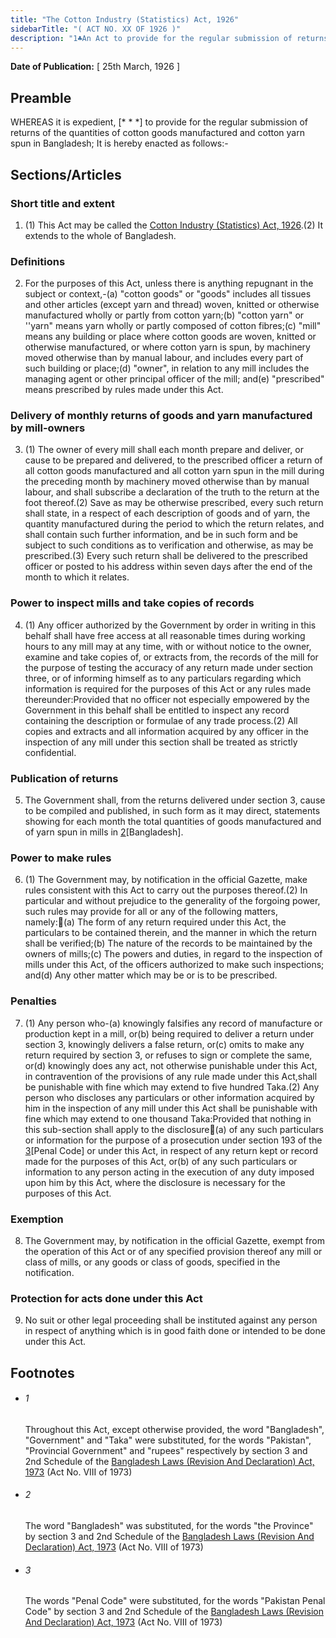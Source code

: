 ```yaml
---
title: "The Cotton Industry (Statistics) Act, 1926"
sidebarTitle: "( ACT NO. XX OF 1926 )"
description: "1♣An Act to provide for the regular submission of returns of quantities of cotton goods manufactured and cotton yarn spun in Bangladesh."
---
```


**Date of Publication:** [ 25th March, 1926 ]

## Preamble

WHEREAS it is expedient, [\* \* \*] to provide for the regular submission of returns of the quantities of cotton goods manufactured and cotton yarn spun in Bangladesh; It is hereby enacted as follows:-

## Sections/Articles

### Short title and extent

1. (1) This Act may be called the [Cotton Industry (Statistics) Act, 1926](/act-141.html "Cotton Industry (Statistics) Act, 1926").(2) It extends to the whole of Bangladesh.

### Definitions

2. For the purposes of this Act, unless there is anything repugnant in the subject or context,-(a) "cotton goods" or "goods" includes all tissues and other articles (except yarn and thread) woven, knitted or otherwise manufactured wholly or partly from cotton yarn;(b) "cotton yarn" or ''yarn" means yarn wholly or partly composed of cotton fibres;(c) "mill" means any building or place where cotton goods are woven, knitted or otherwise manufactured, or where cotton yarn is spun, by machinery moved otherwise than by manual labour, and includes every part of such building or place;(d) "owner", in relation to any mill includes the managing agent or other principal officer of the mill; and(e) "prescribed" means prescribed by rules made under this Act.

### Delivery of monthly returns of goods and yarn manufactured by mill-owners

3. (1) The owner of every mill shall each month prepare and deliver, or cause to be prepared and delivered, to the prescribed officer a return of all cotton goods manufactured and all cotton yarn spun in the mill during the preceding month by machinery moved otherwise than by manual labour, and shall subscribe a declaration of the truth to the return at the foot thereof.(2) Save as may be otherwise prescribed, every such return shall state, in a respect of each description of goods and of yarn, the quantity manufactured during the period to which the return relates, and shall contain such further information, and be in such form and be subject to such conditions as to verification and otherwise, as may be prescribed.(3) Every such return shall be delivered to the prescribed officer or posted to his address within seven days after the end of the month to which it relates.

### Power to inspect mills and take copies of records

4. (1) Any officer authorized by the Government by order in writing in this behalf shall have free access at all reasonable times during working hours to any mill may at any time, with or without notice to the owner, examine and take copies of, or extracts from, the records of the mill for the purpose of testing the accuracy of any return made under section three, or of informing himself as to any particulars regarding which information is required for the purposes of this Act or any rules made thereunder:Provided that no officer not especially empowered by the Government in this behalf shall be entitled to inspect any record containing the description or formulae of any trade process.(2) All copies and extracts and all information acquired by any officer in the inspection of any mill under this section shall be treated as strictly confidential.

### Publication of returns

5. The Government shall, from the returns delivered under section 3, cause to be compiled and published, in such form as it may direct, statements showing for each month the total quantities of goods manufactured and of yarn spun in mills in [2](1)[Bangladesh].

### Power to make rules

6. (1) The Government may, by notification in the official Gazette, make rules consistent with this Act to carry out the purposes thereof.(2) In particular and without prejudice to the generality of the forgoing power, such rules may provide for all or any of the following matters, namely:(a) The form of any return required under this Act, the particulars to be contained therein, and the manner in which the return shall be verified;(b) The nature of the records to be maintained by the owners of mills;(c) The powers and duties, in regard to the inspection of mills under this Act, of the officers authorized to make such inspections; and(d) Any other matter which may be or is to be prescribed.

### Penalties

7. (1) Any person who-(a) knowingly falsifies any record of manufacture or production kept in a mill, or(b) being required to deliver a return under section 3, knowingly delivers a false return, or(c) omits to make any return required by section 3, or refuses to sign or complete the same, or(d) knowingly does any act, not otherwise punishable under this Act, in contravention of the provisions of any rule made under this Act,shall be punishable with fine which may extend to five hundred Taka.(2) Any person who discloses any particulars or other information acquired by him in the inspection of any mill under this Act shall be punishable with fine which may extend to one thousand Taka:Provided that nothing in this sub-section shall apply to the disclosure(a) of any such particulars or information for the purpose of a prosecution under section 193 of the [3](1)[Penal Code] or under this Act, in respect of any return kept or record made for the purposes of this Act, or(b) of any such particulars or information to any person acting in the execution of any duty imposed upon him by this Act, where the disclosure is necessary for the purposes of this Act.

### Exemption

8. The Government may, by notification in the official Gazette, exempt from the operation of this Act or of any specified provision thereof any mill or class of mills, or any goods or class of goods, specified in the notification.

### Protection for acts done under this Act

9. No suit or other legal proceeding shall be instituted against any person in respect of anything which is in good faith done or intended to be done under this Act.

## Footnotes

- ###### 1

  Throughout this Act, except otherwise provided, the word "Bangladesh", "Government" and "Taka" were substituted, for the words "Pakistan", "Provincial Government" and "rupees" respectively by section 3 and 2nd Schedule of the [Bangladesh Laws (Revision And Declaration) Act, 1973](/act-430.html "Bangladesh Laws (Revision And Declaration) Act, 1973") (Act No. VIII of 1973)

- ###### 2

  The word "Bangladesh" was substituted, for the words "the Province" by section 3 and 2nd Schedule of the [Bangladesh Laws (Revision And Declaration) Act, 1973](/act-430.html "Bangladesh Laws (Revision And Declaration) Act, 1973") (Act No. VIII of 1973)

- ###### 3

  The words "Penal Code" were substituted, for the words "Pakistan Penal Code" by section 3 and 2nd Schedule of the [Bangladesh Laws (Revision And Declaration) Act, 1973](/act-430.html "Bangladesh Laws (Revision And Declaration) Act, 1973") (Act No. VIII of 1973)

